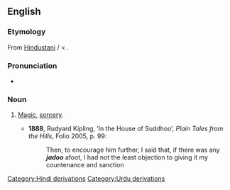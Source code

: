 ==English==

===Etymology===
From [[w:Hindustani|Hindustani]] {{term|जादू|tr=jādū|sc=Deva|lang=hi}} / {{term|جادو|tr=jādū|sc=ur-Arab|lang=ur}} < {{etyl|fa}} {{term|جادو|tr=jâdu|sc=fa-Arab|lang=fa}}.

===Pronunciation===
* {{IPA|/ˈdʒɑːduː/}}

===Noun===
{{en-noun|-}}

# {{Pakistan|India}} [[magic|Magic]], [[sorcery]].
#* '''1888''', Rudyard Kipling, ‘In the House of Suddhoo’, ''Plain Tales from the Hills'', Folio 2005, p. 99:
#*: Then, to encourage him further, I said that, if there was any '''''jadoo''''' afoot, I had not the least objection to giving it my countenance and sanction

[[Category:Hindi derivations]]
[[Category:Urdu derivations]]